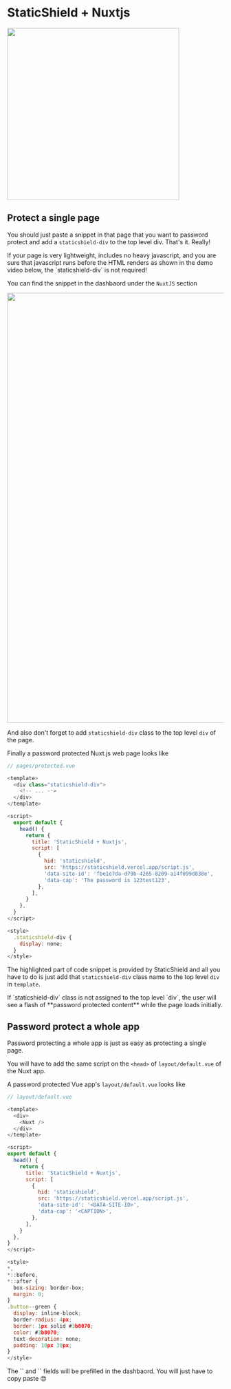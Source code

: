 
# StaticShield + Nuxtjs

<Bleed>
  <img src="/banners/nuxtjs.png" width="400px" />
</Bleed>

## Protect a single page

You should just paste a snippet in that page that you want to password protect and add a `staticshield-div`
to the top level div. That's it. Really!

<Callout emoji="💡">
  If your page is very lightweight, includes no heavy javascript, and you are
  sure that javascript runs before the HTML renders as shown in the demo video
  below, the `staticshield-div` is not required!
</Callout>

You can find the snippet in the dashbaord under the `NuxtJS` section

<Box t={30} b={30} l={-10}>
  <img src="/snippets/nuxtjs.png" width="1000px" />
</Box>

And also don't forget to add `staticshield-div` class to the top level `div` of the page.

Finally a password protected Nuxt.js web page looks like

```js highlight=7,8,9,10,11,12,13,14,15,16,17,18,19,20,21,22,23,24,25
// pages/protected.vue

<template>
  <div class="staticshield-div">
    <!-- ... -->
  </div>
</template>

<script>
  export default {
    head() {
      return {
        title: 'StaticShield + Nuxtjs',
        script: [
          {
            hid: 'staticshield',
            src: 'https://staticshield.vercel.app/script.js',
            'data-site-id': 'fbe1e7da-d79b-4265-8209-a14f099d838e',
            'data-cap': 'The password is 123test123',
          },
        ],
      }
    },
  }
</script>

<style>
  .staticshield-div {
    display: none;
  }
</style>
```

The highlighted part of code snippet is provided by StaticShield and all you have to do is just add that `staticshield-div`
class name to the top level `div` in `template`.

<Callout emoji="⚠️">
  If `staticshield-div` class is not assigned to the top level `div`, the user
  will see a flash of **password protected content** while the page loads
  initially.
</Callout>

## Password protect a whole app

Password protecting a whole app is just as easy as protecting a single page.

You will have to add the same script on the `<head>` of `layout/default.vue` of the Nuxt app.

A password protected Vue app's `layout/default.vue` looks like

```js highlight=10,11,12,13,14,15,16,17,18,19,20,21,22,23,24
// layout/default.vue

<template>
  <div>
    <Nuxt />
  </div>
</template>

<script>
export default {
  head() {
    return {
      title: 'StaticShield + Nuxtjs',
      script: [
        {
          hid: 'staticshield',
          src: 'https://staticshield.vercel.app/script.js',
          'data-site-id': '<DATA-SITE-ID>',
          'data-cap': '<CAPTION>',
        },
      ],
    }
  },
}
</script>

<style>
*,
*::before,
*::after {
  box-sizing: border-box;
  margin: 0;
}
.button--green {
  display: inline-block;
  border-radius: 4px;
  border: 1px solid #3b8070;
  color: #3b8070;
  text-decoration: none;
  padding: 10px 30px;
}
</style>
```

<Callout>
	The `<DATA-SITE-ID>` and `<CAPTION>` fields will be prefilled in the dashbaord. You will just have to copy paste 😍
</Callout>
